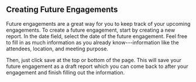 
<Meta title="ANET User Stories/Future Engagement" />

## Creating Future Engagements

Future engagements are a great way for you to keep track of your upcoming engagements. To create a
future engagement, start by creating a new report. In the date field, select the date of the future
engagement. Feel free to fill in as much information as you already know---information like the
attendees, location, and meeting purpose.

Then, just click save at the top or bottom of the page. This will save your future engagement as a
draft report which you can come back to after your engagement and finish filling out the
information.
